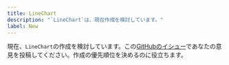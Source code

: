 ```yaml
---
title: LineChart
description: "`LineChart`は、現在作成を検討しています。"
label: New
---
```


現在、`LineChart`の作成を検討しています。この[GitHubのイシュー](https://github.com/yamada-ui/yamada-ui/issues/499)であなたの意見を投稿してください。作成の優先順位を決めるのに役立ちます。
